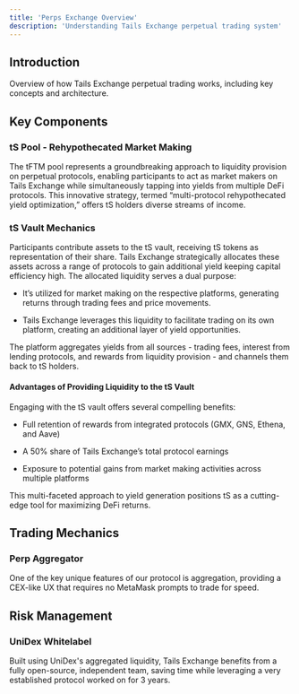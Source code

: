 ```yaml
---
title: 'Perps Exchange Overview'
description: 'Understanding Tails Exchange perpetual trading system'
---
```


## Introduction

Overview of how Tails Exchange perpetual trading works, including key concepts and architecture.

## Key Components

### tS Pool - Rehypothecated Market Making

The tFTM pool represents a groundbreaking approach to liquidity provision on perpetual protocols, enabling participants to act as market makers on Tails Exchange while simultaneously tapping into yields from multiple DeFi protocols. This innovative strategy, termed “multi-protocol rehypothecated yield optimization,” offers tS holders diverse streams of income.

### tS Vault Mechanics

Participants contribute assets to the tS vault, receiving tS tokens as representation of their share. Tails Exchange strategically allocates these assets across a range of protocols to gain additional yield keeping capital efficiency high. The allocated liquidity serves a dual purpose:

* It’s utilized for market making on the respective platforms, generating returns through trading fees and price movements.

* Tails Exchange leverages this liquidity to facilitate trading on its own platform, creating an additional layer of yield opportunities.

The platform aggregates yields from all sources - trading fees, interest from lending protocols, and rewards from liquidity provision - and channels them back to tS holders.

#### Advantages of Providing Liquidity to the tS Vault

Engaging with the tS vault offers several compelling benefits:

* Full retention of rewards from integrated protocols (GMX, GNS, Ethena, and Aave)

* A 50% share of Tails Exchange’s total protocol earnings

* Exposure to potential gains from market making activities across multiple platforms

This multi-faceted approach to yield generation positions tS as a cutting-edge tool for maximizing DeFi returns.

## Trading Mechanics

### Perp Aggregator

One of the key unique features of our protocol is aggregation, providing a CEX-like UX that requires no MetaMask prompts to trade for speed.

## Risk Management

### UniDex Whitelabel

Built using UniDex's aggregated liquidity, Tails Exchange benefits from a fully open-source, independent team, saving time while leveraging a very established protocol worked on for 3 years.